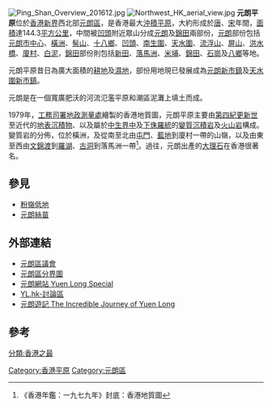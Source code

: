 [[File:Ping_Shan_Overview_201612.jpg|thumb]]
[[File:Northwest_HK_aerial_view.jpg|thumb]]
'''元朗平原'''位於[[香港|香港]][[新界|新界]]西北部[[元朗區|元朗區]]，是香港最大[[冲积平原|沖積平原]]，大約形成於[[唐朝|唐]]、[[宋朝|宋]]年間，[[面積|面積]]達144.3[[平方公里|平方公里]]，中間被[[凹頭|凹頭]]附近眾山分成[[元朗|元朗]]及[[錦田|錦田]]兩部份，[[元朗|元朗]]部份包括[[元朗市中心|元朗市中心]]、[[橫洲_(元朗)|橫洲]]、[[髻山|髻山]]、[[十八鄉|十八鄉]]、[[凹頭|凹頭]]、[[南生圍|南生圍]]、[[天水圍|天水圍]]、[[流浮山|流浮山]]、[[屏山_(香港)|屏山]]、[[洪水橋|洪水橋]]、[[廈村|廈村]]、[[白泥|白泥]]，[[錦田|錦田]]部份則包括[[新田_(香港)|新田]]、[[落馬洲|落馬洲]]、[[米埔|米埔]]、[[錦田|錦田]]、[[石崗|石崗]]及[[八鄉|八鄉]]等地。

元朗平原昔日為廣大面積的[[耕地|耕地]]及[[濕地|濕地]]，部份用地現已發展成為[[元朗新市鎮|元朗新市鎮]]及[[天水圍新市鎮|天水圍新市鎮]]。

元朗是在一個寬廣肥沃的河流氾濫平原和潮區泥灘上填土而成。

1979年，[[工務司署|工務司署]][[地政測量處|地政測量處]]繪製的香港地質圖，元朗平原主要由[[第四紀|第四紀]][[更新世|更新世]]至近代的[[地表沉積物|地表沉積物]]、以及屬於[[中生界|中生界]][[中侏羅統|中]]及[[下侏羅統|下侏羅統]]的[[變質沉積岩|變質沉積岩]]及[[火山岩|火山岩]]構成。變質岩的分佈，位於橫洲，及從南至北由[[屯門|屯門]]、[[藍地|藍地]]到廈村一帶的山嶺，以及由東至西由[[文錦渡|文錦渡]]到[[羅湖|羅湖]]、[[古洞|古洞]]到落馬洲一帶<ref>《香港年鑑：一九七九年》封底：香港地質圖</ref>。過往，元朗出產的[[大理石|大理石]]在香港很著名。

==參見==
* [[粉嶺低地|粉嶺低地]]
* [[元朗絲苗|元朗絲苗]]

{{YLD}}

==外部連結==
*[https://web.archive.org/web/20060524091925/http://www.districtcouncils.gov.hk/yl/chinese/welcome.htm 元朗區議會]
*[http://www.eac.gov.hk/pdf/distco/maps/dc2003m.pdf 元朗區分界圖] {{Wayback|url=http://www.eac.gov.hk/pdf/distco/maps/dc2003m.pdf |date=20060510153053 }}
*[http://www.yl.com.hk 元朗網站 Yuen Long Special] {{Wayback|url=http://www.yl.com.hk/ |date=20200807021424 }}
*[https://web.archive.org/web/20070429010201/http://www.yl.hk/forum/ YL.hk-討論區]
*[https://web.archive.org/web/20170630235514/http://www.go2yl.com/ 元朗遊記 The Incredible Journey of Yuen Long]

==參考==
<references />

{{HK-geo-stub}}

[[Category:香港平原|Category:香港平原]]
[[Category:元朗區|Category:元朗區]]
[[分類:香港之最|分類:香港之最]]
